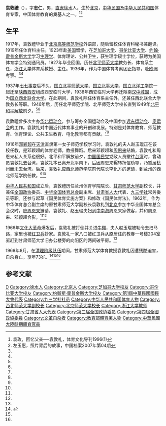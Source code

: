 {{Infobox Officeholder
|姓名=袁敦禮
|圖像=File:袁敦禮.jpg
|圖像大小=200px
|圖像說明=  
| 字       = 
| 號       = 
| 別名     = 
| 出生名   = 
| 出生日期 = 
| 出生地點 = 
| 逝世日期 = 
| 逝世地點 = 
| 死因     = 
| 墓地     = 
| 墓地座標 = 
| 籍貫     = 
| 國籍     = 
| 公民權   = 
| 政黨     = 
| 其他政黨 = 
| 身高     = 
| 配偶     = 
| 伴侶     = 
| 兒女     = 
| 父母     = 
| 親屬     = 
| 居住地   = 
| 學歷     = 
| 母校     = 
| 職業     = 
| 專業     = 
| 知名原因 = 
| 著作     = 
| 宗教信仰 = 
| 獲獎     = 
| 簽名     = 
| 腳註     = 
}}
'''袁敦禮'''（{{bd|1895年||1968年|8月}}），字'''志仁'''，男，[[直隶省|直隶]][[徐水|徐水]]人，生於[[北京|北京]]，[[中华民国|中华民国]]及[[中华人民共和国|中华人民共和国]]体育专家，中国体育教育的奠基人之一。<ref name=fuqin>袁玫，回忆父亲──袁敦礼，体育文化导刊1996(1)</ref><ref name=zuo>左玉惠，照片背后的故事，中国档案2007年第04期</ref>

== 生平 ==
1917年，袁敦禮毕业于[[北京高等师范学校|北京高等师范学校]]外语部，随后留校任体育科秘书兼翻译。1919年任体育科主任。1923年赴[[美国|美国]]留学，在[[芝加哥大学|芝加哥大学]]、[[哥伦比亚大学|哥伦比亚大学]]、[[约翰·霍普金斯大学|约翰·霍普金斯大学]]学习[[生理学|生理学]]、体育理论、公共卫生，获生理学硕士学位，获聘为美国体育学会特别通讯员。1927年毕业回国，历任[[北平师范大学|北平师范大学]]教务长、体育系主任，[[浙江大学|浙江大学]]体育系教授、主任。1936年，作为中国体育考察团正指导，赴[[欧洲|欧洲]]考察。<ref name=fuqin/><ref name=zuo/>

1937年[[七七事变|七七事变]]后不久，[[国立北平师范大学|国立北平师范大学]]、[[国立北平大学|国立北平大学]]、[[国立北洋工学院|国立北洋工学院]]一起迁至[[陕西|陕西]][[西安|西安]]组成西安临时大学，1938年西安临时大学再迁陕南[[汉中|汉中]][[城固|城固]]，成为[[国立西北联合大学|国立西北联合大学]]。在此期间，袁敦礼除任体育系主任外，还兼任西北联合大学教务长等职。1946年后，历任北平师范学院、北平师范大学校长直到1949年[[北平和平解放|北平和平解放]]前夕。<ref name=fuqin/><ref name=zuo/>

袁敦禮曾多次主办[[华北运动会|华北运动会]]，参与筹办全国运动会及中国参加[[远东运动会|远东运动会]]、[[奥运会|奥运会]]的工作。袁敦礼对中国近代体育事业的开创和发展，特别是对体育教育、师范教育、体育理论、公共卫生教育、电化教育都有贡献。<ref name=fuqin/><ref name=zuo/>

1916年[[邓颖超|邓颖超]]在[[天津|天津]]直隶第一女子师范学校学习时，袁敦礼的夫人赵玉琨正在该校任教，是邓颖超的体育老师，教授舞蹈。后来邓颖超和[[周恩来|周恩来]]结婚，袁敦礼和周恩来私人关系也很好。北平和平解放前夕，[[中国国民党|中国国民党]]党政人员撤往[[台湾|台湾]]时，曾动员袁敦礼去台湾，袁敦礼本已离开北平南下，后因周恩来辗转捎信劝导，乃暂居[[杭州|杭州]]而未去台湾。后来，袁敦礼应[[西北师范大学|西北师范学院]]前代院长[[李化方|李化方]]的邀请，到[[兰州|兰州]]的西北师范学院任教。<ref name=fuqin/><ref name=zuo/>

[[中华人民共和国|中华人民共和国]]成立后，袁敦禮历任兰州体育学院院长、[[西北师范大学|甘肃师范大学]]副校长，并兼任[[全国政协|全国政协]]委员、[[中华全国体育总会|中华全国体育总会]]副主席、[[甘肃省人大|甘肃省人大]]代表、[[九三学社|九三学社]]常务委员等职。还参与起草《国民体育实施方案》和修改《国民体育法》。1962年，作为中华体育总会副主席的原甘肃师范大学副校长袁敦礼到[[北京|北京]]参加中华全国体育总会会议时，应[[周恩来|周恩来]]邀请，袁敦礼、赵玉琨夫妇到[[中南海|中南海]]周恩来家做客，并和周恩来、邓颖超合影。<ref name=fuqin/><ref name=zuo/>

1966年[[文化大革命|文化大革命]]爆发后，袁敦礼被打倒并关进[[牛棚|牛棚]]，夫人赵玉琨被勒令去扫马路，家里也被[[红卫兵|红卫兵]]抄家。袁敦礼一家八口被红卫兵从原居住的教眷一号楼204室驱赶到甘肃师范大学旧办公楼旁的向阳区的两间破平房。<ref name=zuo/>

1968年8月，在[[清理阶级队伍|清理阶级队伍]]期间，甘肃师范大学体育教授袁敦礼因遭残酷迫害，自杀身亡，享年73岁。<ref>{{Cite web |url=http://www.gscn.com.cn/Get/gsdsj/113446651.htm |title=1968年大事记|work=中国甘肃|daye=2005-07-25 |access-date=2016-10-07 |archive-url=https://web.archive.org/web/20060626063330/http://www.gscn.com.cn/Get/gsdsj/113446651.htm |archive-date=2006-06-26 |dead-url=yes }}</ref><ref name=fuqin/><ref name=zuo/>

== 参考文献 ==
{{reflist}}

{{s-start}}
{{s-edu}}
{{s-before|[[黎锦熙|黎锦熙]]|国立西北师范学院院长}}
{{s-title|[[北京师范大学|国立北平师范学院]]院长|1946年7月－1948年12月<br><small>（1948年11月改为国立北平师范大学校长）</small>}}
{{s-after|[[汤璪真|汤璪真]]|北平师范大学代理校长}}
{{s-end}}

{{Authority control}}
{{DEFAULTSORT:Yuan袁}}
[[Category:袁姓|D]]
[[Category:徐水人|Category:徐水人]]
[[Category:北京人|Category:北京人]]
[[Category:芝加哥大学校友|Category:芝加哥大学校友]]
[[Category:哥伦比亚大学校友|Category:哥伦比亚大学校友]]
[[Category:约翰斯·霍普金斯大学校友|Category:约翰斯·霍普金斯大学校友]]
[[Category:第1屆中華民國國民大會代表|Category:第1屆中華民國國民大會代表]]
[[Category:九三学社社员|Category:九三学社社员]]
[[Category:中华人民共和国体育人物|Category:中华人民共和国体育人物]]
[[Category:西北师范大学副校长|Category:西北师范大学副校长]]
[[Category:北京师范大学校长|Category:北京师范大学校长]]
[[Category:浙江大学教师|Category:浙江大学教师]]
[[Category:甘肃省人大代表|Category:甘肃省人大代表]]
[[Category:第三届全国政协委员|Category:第三届全国政协委员]]
[[Category:第四屆全國政協委員|Category:第四屆全國政協委員]]
[[Category:文革自杀者|Category:文革自杀者]]
[[Category:教育部體育署人物|Category:教育部體育署人物]]
[[Category:中華民國大陸時期體育官員|Category:中華民國大陸時期體育官員]]